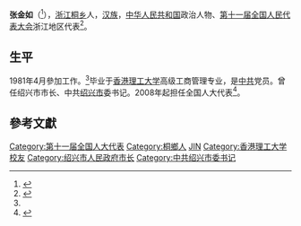'''张金如'''（{{bd|1959年|12月|}}<ref name="20080126zj">{{cite news|title=温州绍兴舟山丽水市委书记拟任人员公示|date=2008-01-26|publisher=中共浙江省委组织部|url=https://www.zj.gov.cn/art/2008/1/28/art_1545696_30441522.html|archiveurl=https://web.archive.org/web/20200908011540/https://www.zj.gov.cn/art/2008/1/28/art_1545696_30441522.html|archivedate=2020-09-08|7=|accessdate=2020-09-08|dead-url=yes}}</ref>），[[浙江|浙江]][[桐乡|桐乡]]人，[[汉族|汉族]]，[[中华人民共和国|中华人民共和国]]政治人物、[[第十一届全国人民代表大会|第十一届全国人民代表大会]]浙江地区代表<ref>{{cite web|author=新华网|title=第十一届全国人大代表|url=http://news.xinhuanet.com/ziliao/2008-03/03/content_7708230.htm?node=36628|publisher=新华网|accessdate=2014-01-07|archive-date=2014-01-10|archive-url=https://web.archive.org/web/20140110211415/http://news.xinhuanet.com/ziliao/2008-03/03/content_7708230.htm?node=36628|dead-url=no}}</ref>。

==生平==
1981年4月參加工作。<ref name="20080126zj"/>毕业于[[香港理工大学|香港理工大学]]高级工商管理专业，是[[中共|中共]]党员。曾任绍兴市市长、中共[[绍兴市|绍兴市]]委书记。2008年起担任全国人大代表<ref>{{cite news|title=全国人大代表信息-张金如|url= http://210.82.31.1:8084/delegate/viewDelegate.action?dbid=110897|accessdate=2013-04-05|newspaper=全国人大网|archive-url=https://web.archive.org/web/20140529084704/http://www.npc.gov.cn/delegate/viewDelegate.action?dbid=110897|archive-date=2014-05-29|dead-url=yes}}</ref>。

==參考文獻==
{{reflist}}

{{中华人民共和国绍兴市正职领导人}}
{{DEFAULTSORT:Z}}
[[Category:第十一届全国人大代表|Category:第十一届全国人大代表]]
[[Category:桐鄉人|Category:桐鄉人]]
[[Category:张姓|JIN]]
[[Category:香港理工大学校友|Category:香港理工大学校友]]
[[Category:绍兴市人民政府市长|Category:绍兴市人民政府市长]]
[[Category:中共绍兴市委书记|Category:中共绍兴市委书记]]
